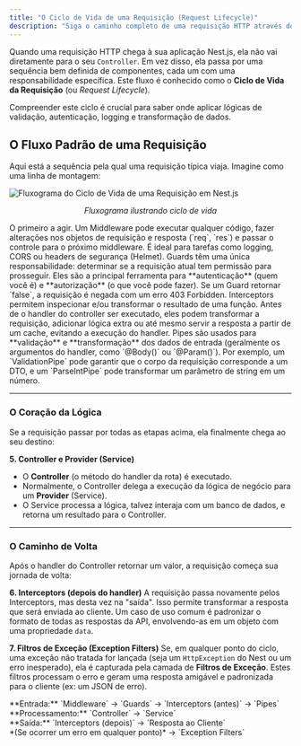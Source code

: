 ```yaml
---
title: "O Ciclo de Vida de uma Requisição (Request Lifecycle)"
description: "Siga o caminho completo de uma requisição HTTP através do Nest.js, desde a sua chegada até a resposta final, e entenda o papel de cada peça no processo."
---
```



Quando uma requisição HTTP chega à sua aplicação Nest.js, ela não vai diretamente para o seu `Controller`. Em vez disso, ela passa por uma sequência bem definida de componentes, cada um com uma responsabilidade específica. Este fluxo é conhecido como o **Ciclo de Vida da Requisição** (ou *Request Lifecycle*).

Compreender este ciclo é crucial para saber onde aplicar lógicas de validação, autenticação, logging e transformação de dados.

## O Fluxo Padrão de uma Requisição

Aqui está a sequência pela qual uma requisição típica viaja. Imagine como uma linha de montagem:

![Fluxograma do Ciclo de Vida de uma Requisição em Nest.js](/back-end-docs-1/ciclo_de_vida_nest_js.webp)
*<p style="text-align: center; font-style: italic;">Fluxograma ilustrando ciclo de vida</p>*

<CardGrid>
    <Card title="1. Middleware">
        O primeiro a agir. Um Middleware pode executar qualquer código, fazer alterações nos objetos de requisição e resposta (`req`, `res`) e passar o controle para o próximo middleware. É ideal para tarefas como logging, CORS ou headers de segurança (Helmet).
    </Card>
    <Card title="2. Guards">
        Guards têm uma única responsabilidade: determinar se a requisição atual tem permissão para prosseguir. Eles são a principal ferramenta para **autenticação** (quem você é) e **autorização** (o que você pode fazer). Se um Guard retornar `false`, a requisição é negada com um erro 403 Forbidden.
    </Card>
    <Card title="3. Interceptors (antes do handler)">
        Interceptors permitem inspecionar e/ou transformar o resultado de uma função. Antes de o handler do controller ser executado, eles podem transformar a requisição, adicionar lógica extra ou até mesmo servir a resposta a partir de um cache, evitando a execução do handler.
    </Card>
    <Card title="4. Pipes">
        Pipes são usados para **validação** e **transformação** dos dados de entrada (geralmente os argumentos do handler, como `@Body()` ou `@Param()`). Por exemplo, um `ValidationPipe` pode garantir que o corpo da requisição corresponde a um DTO, e um `ParseIntPipe` pode transformar um parâmetro de string em um número.
    </Card>
</CardGrid>

---

### O Coração da Lógica

Se a requisição passar por todas as etapas acima, ela finalmente chega ao seu destino:

**5. Controller e Provider (Service)**
-   O **Controller** (o método do handler da rota) é executado.
-   Normalmente, o Controller delega a execução da lógica de negócio para um **Provider** (Service).
-   O Service processa a lógica, talvez interaja com um banco de dados, e retorna um resultado para o Controller.

---

### O Caminho de Volta

Após o handler do Controller retornar um valor, a requisição começa sua jornada de volta:

**6. Interceptors (depois do handler)**
A requisição passa novamente pelos Interceptors, mas desta vez na "saída". Isso permite transformar a resposta que será enviada ao cliente. Um caso de uso comum é padronizar o formato de todas as respostas da API, envolvendo-as em um objeto com uma propriedade `data`.

**7. Filtros de Exceção (Exception Filters)**
Se, em qualquer ponto do ciclo, uma exceção não tratada for lançada (seja um `HttpException` do Nest ou um erro inesperado), ela é capturada pela camada de **Filtros de Exceção**. Estes filtros processam o erro e geram uma resposta amigável e padronizada para o cliente (ex: um JSON de erro).

<Aside title="A Sequência Completa">
**Entrada:** `Middleware` → `Guards` → `Interceptors (antes)` → `Pipes`
<br/>**Processamento:** `Controller` → `Service`
<br/>**Saída:** `Interceptors (depois)` → `Resposta ao Cliente`
<br/>*(Se ocorrer um erro em qualquer ponto)* → `Exception Filters`
</Aside>

